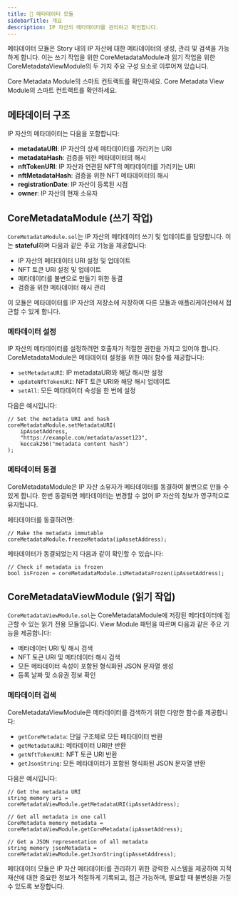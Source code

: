 ```yaml
---
title: 👀 메타데이터 모듈
sidebarTitle: 개요
description: IP 자산의 메타데이터를 관리하고 확인합니다.
---
```


메타데이터 모듈은 Story 내의 IP 자산에 대한 메타데이터의 생성, 관리 및 검색을 가능하게 합니다. 이는 쓰기 작업을 위한 CoreMetadataModule과 읽기 작업을 위한 CoreMetadataViewModule의 두 가지 주요 구성 요소로 이루어져 있습니다.

<CardGroup cols={2}>
  <Card title="CoreMetadataModule.sol" href="https://github.com/storyprotocol/protocol-core-v1/blob/main/contracts/modules/metadata/CoreMetadataModule.sol" icon="scroll" color="#ccb092">
    Core Metadata Module의 스마트 컨트랙트를 확인하세요.
  </Card>

  <Card title="CoreMetadataViewModule.sol" href="https://github.com/storyprotocol/protocol-core-v1/blob/main/contracts/modules/metadata/CoreMetadataViewModule.sol" icon="eye" color="#92ccb0">
    Core Metadata View Module의 스마트 컨트랙트를 확인하세요.
  </Card>
</CardGroup>

## 메타데이터 구조

IP 자산의 메타데이터는 다음을 포함합니다:

* **metadataURI**: IP 자산의 상세 메타데이터를 가리키는 URI
* **metadataHash**: 검증을 위한 메타데이터의 해시
* **nftTokenURI**: IP 자산과 연관된 NFT의 메타데이터를 가리키는 URI
* **nftMetadataHash**: 검증을 위한 NFT 메타데이터의 해시
* **registrationDate**: IP 자산이 등록된 시점
* **owner**: IP 자산의 현재 소유자

## CoreMetadataModule (쓰기 작업)

`CoreMetadataModule.sol`는 IP 자산의 메타데이터 쓰기 및 업데이트를 담당합니다. 이는 **stateful**하며 다음과 같은 주요 기능을 제공합니다:

* IP 자산의 메타데이터 URI 설정 및 업데이트
* NFT 토큰 URI 설정 및 업데이트
* 메타데이터를 불변으로 만들기 위한 동결
* 검증을 위한 메타데이터 해시 관리

이 모듈은 메타데이터를 IP 자산의 저장소에 저장하여 다른 모듈과 애플리케이션에서 접근할 수 있게 합니다.

### 메타데이터 설정

IP 자산의 메타데이터를 설정하려면 호출자가 적절한 권한을 가지고 있어야 합니다. CoreMetadataModule은 메타데이터 설정을 위한 여러 함수를 제공합니다:

* `setMetadataURI`: IP metadataURI와 해당 해시만 설정
* `updateNftTokenURI`: NFT 토큰 URI와 해당 해시 업데이트
* `setAll`: 모든 메타데이터 속성을 한 번에 설정

다음은 예시입니다:

```solidity solidity
// Set the metadata URI and hash
coreMetadataModule.setMetadataURI(
    ipAssetAddress,
    "https://example.com/metadata/asset123",
    keccak256("metadata content hash")
);
```

### 메타데이터 동결

CoreMetadataModule은 IP 자산 소유자가 메타데이터를 동결하여 불변으로 만들 수 있게 합니다. 한번 동결되면 메타데이터는 변경할 수 없어 IP 자산의 정보가 영구적으로 유지됩니다.

메타데이터를 동결하려면:

```solidity solidity
// Make the metadata immutable
coreMetadataModule.freezeMetadata(ipAssetAddress);
```

메타데이터가 동결되었는지 다음과 같이 확인할 수 있습니다:

```solidity solidity
// Check if metadata is frozen
bool isFrozen = coreMetadataModule.isMetadataFrozen(ipAssetAddress);
```

## CoreMetadataViewModule (읽기 작업)

`CoreMetadataViewModule.sol`는 CoreMetadataModule에 저장된 메타데이터에 접근할 수 있는 읽기 전용 모듈입니다. View Module 패턴을 따르며 다음과 같은 주요 기능을 제공합니다:

* 메타데이터 URI 및 해시 검색
* NFT 토큰 URI 및 메타데이터 해시 검색
* 모든 메타데이터 속성이 포함된 형식화된 JSON 문자열 생성
* 등록 날짜 및 소유권 정보 확인

### 메타데이터 검색

CoreMetadataViewModule은 메타데이터를 검색하기 위한 다양한 함수를 제공합니다:

* `getCoreMetadata`: 단일 구조체로 모든 메타데이터 반환
* `getMetadataURI`: 메타데이터 URI만 반환
* `getNftTokenURI`: NFT 토큰 URI 반환
* `getJsonString`: 모든 메타데이터가 포함된 형식화된 JSON 문자열 반환

다음은 예시입니다:

```solidity solidity
// Get the metadata URI
string memory uri = coreMetadataViewModule.getMetadataURI(ipAssetAddress);

// Get all metadata in one call
CoreMetadata memory metadata = coreMetadataViewModule.getCoreMetadata(ipAssetAddress);

// Get a JSON representation of all metadata
string memory jsonMetadata = coreMetadataViewModule.getJsonString(ipAssetAddress);
```

메타데이터 모듈은 IP 자산 메타데이터를 관리하기 위한 강력한 시스템을 제공하여 지적 재산에 대한 중요한 정보가 적절하게 기록되고, 접근 가능하며, 필요할 때 불변성을 가질 수 있도록 보장합니다.
